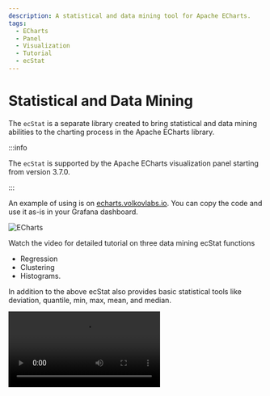 ```yaml
---
description: A statistical and data mining tool for Apache ECharts.
tags:
  - ECharts
  - Panel
  - Visualization
  - Tutorial
  - ecStat
---
```



# Statistical and Data Mining

The `ecStat` is a separate library created to bring statistical and data mining abilities to the charting process in the Apache ECharts library.

:::info

The `ecStat` is supported by the Apache ECharts visualization panel starting from version 3.7.0.

:::

An example of using is on [echarts.volkovlabs.io](https://echarts.volkovlabs.io/d/U332C4K4z/scatter?orgId=1&editPanel=10). You can copy the code and use it as-is in your Grafana dashboard.

![ECharts](../img/ecstat.png)

Watch the video for detailed tutorial on three data mining ecStat functions

- Regression
- Clustering
- Histograms.

In addition to the above ecStat also provides basic statistical tools like deviation, quantile, min, max, mean, and median.

<Video
  src="https://www.youtube.com/embed/qfDrAW8-Mh8"
  title="Histograms, Clustering. Regression in Apache ECharts panel for Grafana."
/>
